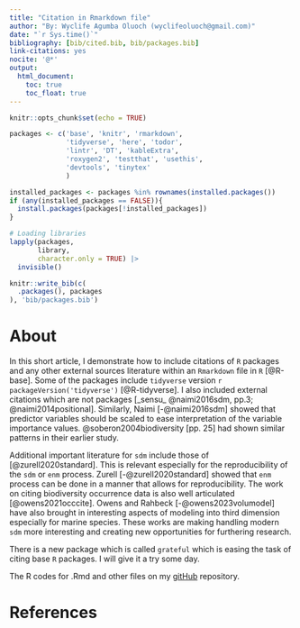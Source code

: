 ```yaml
---
title: "Citation in Rmarkdown file"
author: "By: Wyclife Agumba Oluoch (wyclifeoluoch@gmail.com)"
date: "`r Sys.time()`"
bibliography: [bib/cited.bib, bib/packages.bib]
link-citations: yes
nocite: '@*'
output: 
  html_document:
    toc: true
    toc_float: true
---
```


```r
knitr::opts_chunk$set(echo = TRUE)
```

```r

packages <- c('base', 'knitr', 'rmarkdown', 
              'tidyverse', 'here', 'todor', 
              'lintr', 'DT', 'kableExtra', 
              'roxygen2', 'testthat', 'usethis',
              'devtools', 'tinytex'
              )

installed_packages <- packages %in% rownames(installed.packages())
if (any(installed_packages == FALSE)){
  install.packages(packages[!installed_packages])
}

# Loading libraries
lapply(packages, 
       library, 
       character.only = TRUE) |> 
  invisible()
```

```r

knitr::write_bib(c(
  .packages(), packages
), 'bib/packages.bib')
```

# About

In this short article, I demonstrate how to include citations of `R` packages and any other external sources  literature within an `Rmarkdown` file in `R` [@R-base]. Some of the packages include `tidyverse` version `r packageVersion('tidyverse')` [@R-tidyverse]. I also included external citations which are not packages [_sensu_ @naimi2016sdm, pp.3; @naimi2014positional]. Similarly, Naimi [-@naimi2016sdm] showed that predictor variables should be scaled to ease interpretation of the variable importance values. @soberon2004biodiversity [pp. 25] had shown similar patterns in their earlier study.

Additional important literature for `sdm` include those of [@zurell2020standard]. This is relevant especially for the reproducibility of the `sdm` or `enm` process. Zurell [-@zurell2020standard] showed that `enm` process can be done in a manner that allows for reproducibility. The work on citing biodiversity occurrence data is also well articulated [@owens2021occcite]. Owens and Rahbeck [-@owens2023volumodel] have also brought in interesting aspects of modeling into third dimension especially for marine species. These works are making handling modern `sdm` more interesting and creating new opportunities for furthering research.

There is a new package which is called `grateful` which is easing the task of citing base `R` packages. I will give it a try some day.

The R codes for .Rmd and other files on my [gitHub](https://github.com/Wycology/citation) repository. 

# References